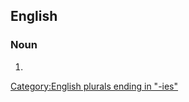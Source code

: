 ==English==

===Noun===
{{head|en|noun form}}

# {{plural of|dodecarchy|lang=en}}

[[Category:English plurals ending in "-ies"]]
